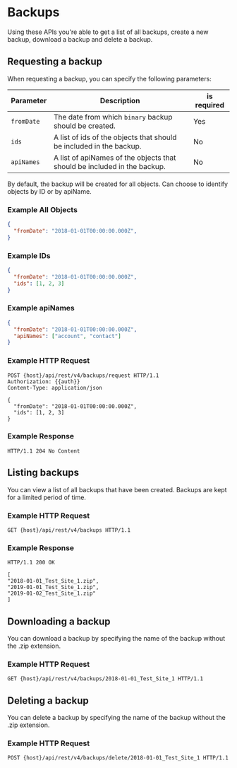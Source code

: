 # Backups

Using these APIs you're able to get a list of all backups, create a new backup, download a backup and delete a backup.

## Requesting a backup

When requesting a backup, you can specify the following parameters:

| Parameter  | Description                                                              | is required |
| ---------- | ------------------------------------------------------------------------ | ----------- |
| `fromDate` | The date from which `binary` backup should be created.                   | Yes         |
| `ids`      | A list of ids of the objects that should be included in the backup.      | No          |
| `apiNames` | A list of apiNames of the objects that should be included in the backup. | No          |


By default, the backup will be created for all objects. Can choose to identify objects by ID or by apiName.

### Example All Objects

```json
{
  "fromDate": "2018-01-01T00:00:00.000Z",
}
```

### Example IDs

```json
{
  "fromDate": "2018-01-01T00:00:00.000Z",
  "ids": [1, 2, 3]
}
```

### Example apiNames

```json
{
  "fromDate": "2018-01-01T00:00:00.000Z",
  "apiNames": ["account", "contact"]
}
```
### Example HTTP Request

```
POST {host}/api/rest/v4/backups/request HTTP/1.1
Authorization: {{auth}}
Content-Type: application/json

{
  "fromDate": "2018-01-01T00:00:00.000Z",
  "ids": [1, 2, 3]
}
```
### Example Response

```http
HTTP/1.1 204 No Content
```

## Listing backups

You can view a list of all backups that have been created. Backups are kept for a limited period of time.

### Example HTTP Request

```
GET {host}/api/rest/v4/backups HTTP/1.1
```

### Example Response

```
HTTP/1.1 200 OK

[
"2018-01-01_Test_Site_1.zip",
"2019-01-01_Test_Site_1.zip",
"2019-01-02_Test_Site_1.zip"
]
```
## Downloading a backup

You can download a backup by specifying the name of the backup without the .zip extension.

### Example HTTP Request

```
GET {host}/api/rest/v4/backups/2018-01-01_Test_Site_1 HTTP/1.1
```

## Deleting a backup

You can delete a backup by specifying the name of the backup without the .zip extension.

### Example HTTP Request

```
POST {host}/api/rest/v4/backups/delete/2018-01-01_Test_Site_1 HTTP/1.1
```